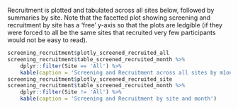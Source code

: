 Recruitment is plotted and tabulated across all sites below, followed by summaries by site.  Note that the facetted plot showing screening and recruitment by site has a 'free' y-axis so that the plots are ledgible (if they were forced to all be the same sites that recruited very few participants would not be easy to read).

```r
screening_recruitment$plotly_screened_recruited_all
screening_recruitment$table_screened_recruited_month %>%
    dplyr::filter(Site == 'All') %>%
    kable(caption = 'Screening and Recruitment across all sites by m1onth')
screening_recruitment$plotly_screened_recruited_site
screening_recruitment$table_screened_recruited_month %>%
    dplyr::filter(Site != 'All') %>%
    kable(caption = 'Screening and Recruitment by site and month')

```
